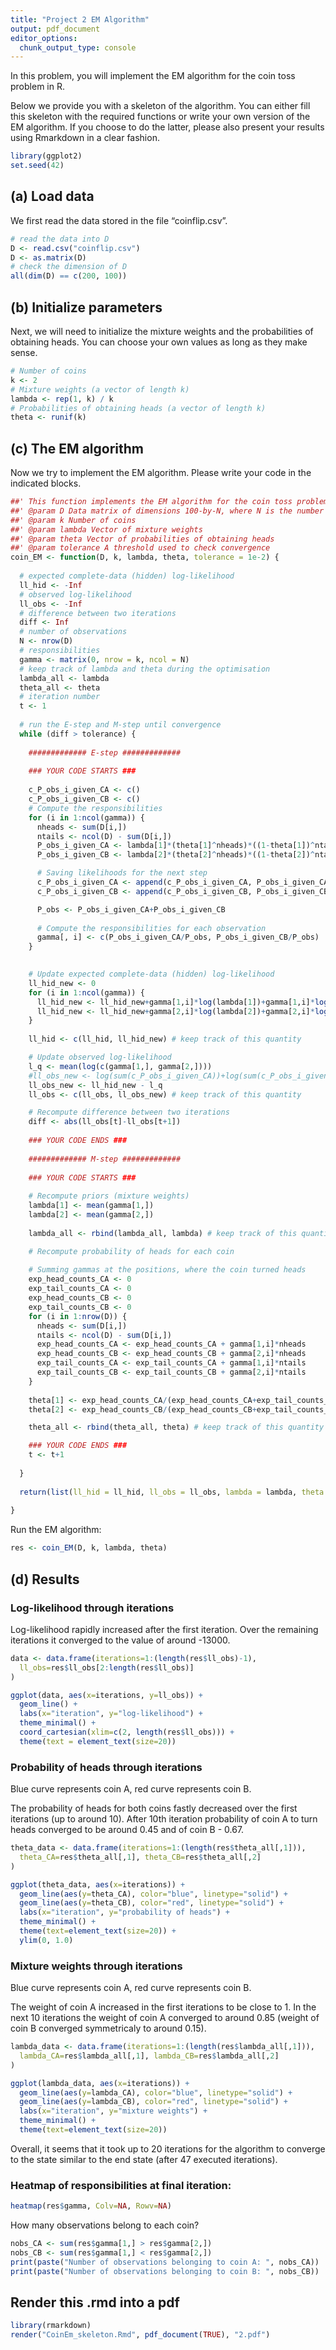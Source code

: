 ```yaml
---
title: "Project 2 EM Algorithm"
output: pdf_document
editor_options: 
  chunk_output_type: console
---
```


In this problem, you will implement the EM algorithm for the coin toss problem in R.

Below we provide you with a skeleton of the algorithm. You can either fill this skeleton with the required functions or write your own version of the EM algorithm. If you choose to do the latter, please also present your results using Rmarkdown in a clear fashion.

```r
library(ggplot2)
set.seed(42)
```

## (a) Load data

We first read the data stored in the file "coinflip.csv". 

```r
# read the data into D
D <- read.csv("coinflip.csv")
D <- as.matrix(D)
# check the dimension of D
all(dim(D) == c(200, 100))
```

## (b) Initialize parameters

Next, we will need to initialize the mixture weights and the probabilities of obtaining heads. You can choose your own values as long as they make sense.

```r
# Number of coins
k <- 2
# Mixture weights (a vector of length k)
lambda <- rep(1, k) / k
# Probabilities of obtaining heads (a vector of length k)
theta <- runif(k)
```

## (c) The EM algorithm

Now we try to implement the EM algorithm. Please write your code in the indicated blocks.


```r
##' This function implements the EM algorithm for the coin toss problem
##' @param D Data matrix of dimensions 100-by-N, where N is the number of observations
##' @param k Number of coins
##' @param lambda Vector of mixture weights
##' @param theta Vector of probabilities of obtaining heads
##' @param tolerance A threshold used to check convergence
coin_EM <- function(D, k, lambda, theta, tolerance = 1e-2) {
  
  # expected complete-data (hidden) log-likelihood
  ll_hid <- -Inf
  # observed log-likelihood
  ll_obs <- -Inf
  # difference between two iterations
  diff <- Inf
  # number of observations
  N <- nrow(D)
  # responsibilities
  gamma <- matrix(0, nrow = k, ncol = N)
  # keep track of lambda and theta during the optimisation
  lambda_all <- lambda
  theta_all <- theta
  # iteration number
  t <- 1
  
  # run the E-step and M-step until convergence 
  while (diff > tolerance) {
    
    ############# E-step #############
    
    ### YOUR CODE STARTS ###
    
    c_P_obs_i_given_CA <- c()
    c_P_obs_i_given_CB <- c()
    # Compute the responsibilities
    for (i in 1:ncol(gamma)) {
      nheads <- sum(D[i,])
      ntails <- ncol(D) - sum(D[i,])
      P_obs_i_given_CA <- lambda[1]*(theta[1]^nheads)*((1-theta[1])^ntails)
      P_obs_i_given_CB <- lambda[2]*(theta[2]^nheads)*((1-theta[2])^ntails)

      # Saving likelihoods for the next step
      c_P_obs_i_given_CA <- append(c_P_obs_i_given_CA, P_obs_i_given_CA)
      c_P_obs_i_given_CB <- append(c_P_obs_i_given_CB, P_obs_i_given_CB)

      P_obs <- P_obs_i_given_CA+P_obs_i_given_CB
      
      # Compute the responsibilities for each observation
      gamma[, i] <- c(P_obs_i_given_CA/P_obs, P_obs_i_given_CB/P_obs)
    }

    
    # Update expected complete-data (hidden) log-likelihood
    ll_hid_new <- 0
    for (i in 1:ncol(gamma)) {
      ll_hid_new <- ll_hid_new+gamma[1,i]*log(lambda[1])+gamma[1,i]*log(c_P_obs_i_given_CA[i])
      ll_hid_new <- ll_hid_new+gamma[2,i]*log(lambda[2])+gamma[2,i]*log(c_P_obs_i_given_CB[i])
    }
    
    ll_hid <- c(ll_hid, ll_hid_new) # keep track of this quantity 

    # Update observed log-likelihood 
    l_q <- mean(log(c(gamma[1,], gamma[2,])))
    #ll_obs_new <- log(sum(c_P_obs_i_given_CA))+log(sum(c_P_obs_i_given_CB))
    ll_obs_new <- ll_hid_new - l_q
    ll_obs <- c(ll_obs, ll_obs_new) # keep track of this quantity 

    # Recompute difference between two iterations
    diff <- abs(ll_obs[t]-ll_obs[t+1])
    
    ### YOUR CODE ENDS ###
    
    ############# M-step #############
    
    ### YOUR CODE STARTS ###
    
    # Recompute priors (mixture weights)
    lambda[1] <- mean(gamma[1,])
    lambda[2] <- mean(gamma[2,])
    
    lambda_all <- rbind(lambda_all, lambda) # keep track of this quantity 

    # Recompute probability of heads for each coin
    
    # Summing gammas at the positions, where the coin turned heads
    exp_head_counts_CA <- 0
    exp_tail_counts_CA <- 0
    exp_head_counts_CB <- 0
    exp_tail_counts_CB <- 0
    for (i in 1:nrow(D)) {
      nheads <- sum(D[i,])
      ntails <- ncol(D) - sum(D[i,])
      exp_head_counts_CA <- exp_head_counts_CA + gamma[1,i]*nheads
      exp_head_counts_CB <- exp_head_counts_CB + gamma[2,i]*nheads
      exp_tail_counts_CA <- exp_tail_counts_CA + gamma[1,i]*ntails
      exp_tail_counts_CB <- exp_tail_counts_CB + gamma[2,i]*ntails
    }
  
    theta[1] <- exp_head_counts_CA/(exp_head_counts_CA+exp_tail_counts_CA)
    theta[2] <- exp_head_counts_CB/(exp_head_counts_CB+exp_tail_counts_CB)

    theta_all <- rbind(theta_all, theta) # keep track of this quantity 

    ### YOUR CODE ENDS ###
    t <- t+1
    
  }
  
  return(list(ll_hid = ll_hid, ll_obs = ll_obs, lambda = lambda, theta = theta, gamma = gamma, lambda_all = lambda_all, theta_all = theta_all))
  
}
```


Run the EM algorithm:

```r
res <- coin_EM(D, k, lambda, theta)
```


## (d) Results

### Log-likelihood through iterations

Log-likelihood rapidly increased after the first iteration. Over the remaining
iterations it converged to the value of around -13000.

```r
data <- data.frame(iterations=1:(length(res$ll_obs)-1), 
  ll_obs=res$ll_obs[2:length(res$ll_obs)]
)

ggplot(data, aes(x=iterations, y=ll_obs)) +
  geom_line() +
  labs(x="iteration", y="log-likelihood") +
  theme_minimal() +
  coord_cartesian(xlim=c(2, length(res$ll_obs))) + 
  theme(text = element_text(size=20)) 
```


### Probability of heads through iterations

Blue curve represents coin A, red curve represents coin B.

The probability of heads for both coins fastly decreased over the first
iterations (up to around 10). After 10th iteration probability of coin A 
to turn heads converged to be around 0.45 and of coin B - 0.67.

```r
theta_data <- data.frame(iterations=1:(length(res$theta_all[,1])), 
  theta_CA=res$theta_all[,1], theta_CB=res$theta_all[,2]
)

ggplot(theta_data, aes(x=iterations)) +
  geom_line(aes(y=theta_CA), color="blue", linetype="solid") +
  geom_line(aes(y=theta_CB), color="red", linetype="solid") +
  labs(x="iteration", y="probability of heads") +
  theme_minimal() +
  theme(text=element_text(size=20)) +
  ylim(0, 1.0)
```

### Mixture weights through iterations

Blue curve represents coin A, red curve represents coin B.

The weight of coin A increased in the first iterations to be close to 1. In the next 10 iterations 
the weight of coin A converged to around 0.85 (weight of coin B converged symmetricaly to around 0.15).

```r
lambda_data <- data.frame(iterations=1:(length(res$lambda_all[,1])), 
  lambda_CA=res$lambda_all[,1], lambda_CB=res$lambda_all[,2]
)

ggplot(lambda_data, aes(x=iterations)) +
  geom_line(aes(y=lambda_CA), color="blue", linetype="solid") +
  geom_line(aes(y=lambda_CB), color="red", linetype="solid") +
  labs(x="iteration", y="mixture weights") +
  theme_minimal() +
  theme(text=element_text(size=20))
```

Overall, it seems that it took up to 20 iterations for the algorithm to converge to the state 
similar to the end state (after 47 executed iterations).

### Heatmap of responsibilities at final iteration:

```r
heatmap(res$gamma, Colv=NA, Rowv=NA)
```

How many observations belong to each coin?

```r
nobs_CA <- sum(res$gamma[1,] > res$gamma[2,])
nobs_CB <- sum(res$gamma[1,] < res$gamma[2,])
print(paste("Number of observations belonging to coin A: ", nobs_CA))
print(paste("Number of observations belonging to coin B: ", nobs_CB))
```

## Render this .rmd into a pdf

```r
library(rmarkdown)
render("CoinEm_skeleton.Rmd", pdf_document(TRUE), "2.pdf")
```
